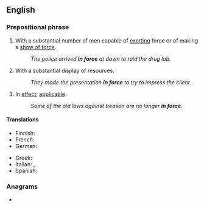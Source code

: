 {{also|inforce}}
==English==

===Prepositional phrase===
{{en-PP}}

# With a substantial number of men capable of [[exerting]] force or of making a [[show of force]].
#: ''The police arrived '''in force''' at dawn to raid the drug lab.''
# With a substantial display of resources.
#: ''They made the presentation '''in force''' to try to impress the client.''
# {{lb|en|law|insurance}} In [[effect]]; [[applicable]].
#: ''Some of the old laws against treason are no longer '''in force'''.''

====Translations====
{{trans-top|applicable}}
* Finnish: {{t|fi|voimassa}}
* French: {{t+|fr|en vigueur}}
* German: {{t+|de|in Kraft}}
{{trans-mid}}
* Greek: {{t|el|εν ισχύι}}
* Italian: {{t+|it|vigente}}, {{t|it|in vigore}}
* Spanish: {{t|es|en vigor}}
{{trans-bottom}}

===Anagrams===
* {{anagrams|en|conifer|fir-cone|force in}}